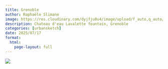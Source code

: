 ```yaml
---
title: Grenoble
author: Raphaële Slimane
image: https://res.cloudinary.com/dyjfju0u4/image/upload/f_auto,q_auto/v1757408632/grenoble_w49k1h.png
description: Chateau d'eau Lavalette fountain, Grenoble
categories: [urbansketch]
date: 2025/07/17
format:
  html:
    page-layout: full
---
```


![](https://res.cloudinary.com/dyjfju0u4/image/upload/f_auto,q_auto/v1757408632/grenoble_w49k1h.png)

